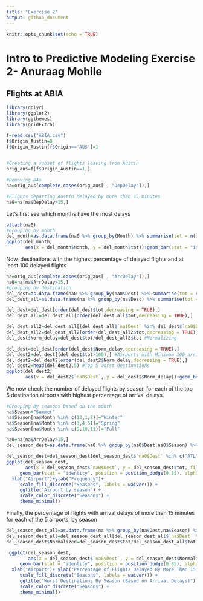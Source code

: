 ---
title: "Exercise 2"
output: github_document
---

```{r setup, include=FALSE}
knitr::opts_chunk$set(echo = TRUE)
```
# **Intro to Predictive Modeling Exercise 2- Anuraag Mohile**

## Flights at ABIA

```{r,echo=FALSE,message=FALSE,warning=FALSE,comment=""} 
library(dplyr)
library(ggplot2)
library(ggthemes)
library(gridExtra)

f=read.csv("ABIA.csv")
f$Origin_Austin=0
f$Origin_Austin[f$Origin=='AUS']=1
  

#Creating a subset of flights leaving from Austin
orig_aus=f[f$Origin_Austin==1,]

#Removing NAs
na=orig_aus[complete.cases(orig_aus[ , "DepDelay"]),]

#Flights departing Austin delayed by more than 15 minutes
na0=na[na$DepDelay>15,]
```
Let's first see which months have the most delays
```{r,echo=FALSE,message=FALSE,warning=FALSE,comment=""} 

attach(na0)
#Grouping by month
del_month=as.data.frame(na0 %>% group_by(Month) %>% summarise(tot = n()))
ggplot(del_month, 
       aes(x = del_month$Month, y = del_month$tot))+geom_bar(stat = "identity", position = position_dodge(0.4), alpha = 0.4)+scale_x_discrete(limits= c("Jan","Feb","Mar","Apr","May","Jun","Jul","Aug","Sep","Oct","Nov","Dec"))+xlab("Month")+ylab('Frequency')+ggtitle("Departure Delay from Austin > 15 minutes")
```

Now, destinations with the highest percentage of delayed flights and at least 100 delayed flights

```{r,echo=FALSE,message=FALSE,warning=FALSE,comment=""} 
na=orig_aus[complete.cases(orig_aus[ , "ArrDelay"]),]
na0=na[na$ArrDelay>15,]
#grouping by destination
del_dest=as.data.frame(na0 %>% group_by(na0$Dest) %>% summarise(tot = n()))
del_dest_all=as.data.frame(na %>% group_by(na$Dest) %>% summarise(tot = n()))

del_dest=del_dest[order(del_dest$tot,decreasing = TRUE),]
del_dest_all=del_dest_all[order(del_dest_all$tot,decreasing = TRUE),]

del_dest_all2=del_dest_all[(del_dest_all$`na$Dest` %in% del_dest$`na0$Dest`),]
del_dest_all2=del_dest_all2[order(del_dest_all2$tot,decreasing = TRUE),]
del_dest$Norm_delay=del_dest$tot/del_dest_all2$tot #Normalizing

del_dest=del_dest[order(del_dest$Norm_delay,decreasing = TRUE),]
del_dest2=del_dest[(del_dest$tot>100),] #Airports with Minimum 100 arrival delays
del_dest2=del_dest2[order(del_dest2$Norm_delay,decreasing = TRUE),]
del_dest2=head(del_dest2,5) #Top 5 worst destinations
ggplot(del_dest2, 
       aes(x = del_dest2$`na0$Dest`, y = del_dest2$Norm_delay))+geom_bar(stat = "identity", position = position_dodge(0.4), alpha = 0.4)+xlab("Airport")+ylab('Frequency')+ggtitle("Arrival Delay Destinations")
```

We now check the number of delayed flights by season for each of the top 5 destination airports with highest percentage of arrival delays.

```{r,echo=FALSE,message=FALSE,warning=FALSE,comment=""}
#Grouping by seasons based on the month
na$Season="Summer"
na$Season[na$Month %in% c(12,1,2)]="Winter"
na$Season[na$Month %in% c(3,4,5)]="Spring"
na$Season[na$Month %in% c(9,10,11)]="Fall"

na0=na[na$ArrDelay>15,]
del_season_dest=as.data.frame(na0 %>% group_by(na0$Dest,na0$Season) %>% summarise(tot = n()))

del_season_dest=del_season_dest[del_season_dest$`na0$Dest` %in% c("ATL","EWR","HOU","ORD","LAX"),]
ggplot(del_season_dest, 
       aes(x = del_season_dest$`na0$Dest`, y = del_season_dest$tot, fill = as.factor(del_season_dest$`na0$Season`))) +
     geom_bar(stat = "identity", position = position_dodge(0.85), alpha = 0.5) + 
  xlab("Airport")+ylab("Frequency")+
     scale_fill_discrete("Seasons", labels = waiver()) +
     ggtitle("Airport by season") + 
     scale_color_discrete("Seasons") +
     theme_minimal()
```

Finally, the percentage of flights with arrival delays of more than 15 minutes for each of the 5 airports, by season

```{r,echo=FALSE,message=FALSE,warning=FALSE,comment=""}
del_season_dest_all=as.data.frame(na %>% group_by(na$Dest,na$Season) %>% summarise(tot = n()))
del_season_dest_all=del_season_dest_all[del_season_dest_all$`na$Dest` %in% c("ATL","EWR","HOU","ORD","LAX"),]
del_season_dest$Normalized=del_season_dest$tot/del_season_dest_all$tot

 ggplot(del_season_dest, 
        aes(x = del_season_dest$`na0$Dest`, y = del_season_dest$Normalized, fill = as.factor(del_season_dest$`na0$Season`))) +
     geom_bar(stat = "identity", position = position_dodge(0.85), alpha = 0.5) + 
  xlab("Airport")+ ylab("Percentage of Flights Delayed By More Than 15 Minutes")+ 
     scale_fill_discrete("Seasons", labels = waiver()) +
     ggtitle("Worst Destinations By Season (Based on Arrival Delays)") + 
     scale_color_discrete("Seasons") +
     theme_minimal()
```